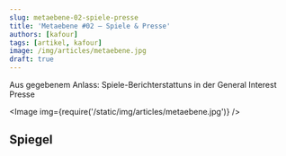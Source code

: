 ```yaml
---
slug: metaebene-02-spiele-presse
title: 'Metaebene #02 – Spiele & Presse'
authors: [kafour]
tags: [artikel, kafour]
image: /img/articles/metaebene.jpg
draft: true
---
```



Aus gegebenem Anlass: Spiele-Berichterstattuns in der General Interest Presse

<Image img={require('/static/img/articles/metaebene.jpg')} />

<!--truncate-->

## Spiegel
